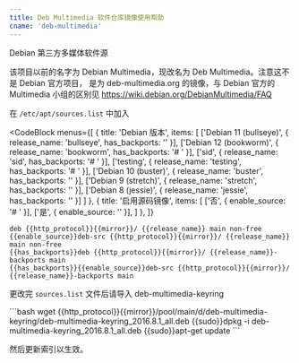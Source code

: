 ```yaml
---
title: Deb Multimedia 软件仓库镜像使用帮助
cname: 'deb-multimedia'
---
```


Debian 第三方多媒体软件源

该项目以前的名字为 Debian Multimedia，现改名为 Deb Multimedia。注意这不是 Debian 官方项目，
是为 deb-multimedia.org 的镜像，与 Debian 官方的 Multimedia 小组的区别见
https://wiki.debian.org/DebianMultimedia/FAQ

在 `/etc/apt/sources.list` 中加入

<CodeBlock
  menus={[
    {
      title: 'Debian 版本',
      items: [
        ['Debian 11 (bullseye)', { release_name: 'bullseye', has_backports: '' }],
        ['Debian 12 (bookworm)', { release_name: 'bookworm', has_backports: '# ' }],
        ['sid', { release_name: 'sid', has_backports: '# ' }],
        ['testing', { release_name: 'testing', has_backports: '# ' }],
        ['Debian 10 (buster)', { release_name: 'buster', has_backports: '' }],
        ['Debian 9 (stretch)', { release_name: 'stretch', has_backports: '' }],
        ['Debian 8 (jessie)', { release_name: 'jessie', has_backports: '' }]
      ]
    },
    {
      title: '启用源码镜像',
      items: [
        ['否', { enable_source: '# ' }],
        ['是', { enable_source: '' }],
      ]
    },
  ]}
>

```properties
deb {{http_protocol}}{{mirror}}/ {{release_name}} main non-free
{{enable_source}}deb-src {{http_protocol}}{{mirror}}/ {{release_name}} main non-free
{{has_backports}}deb {{http_protocol}}{{mirror}}/ {{release_name}}-backports main
{{has_backports}}{{enable_source}}deb-src {{http_protocol}}{{mirror}}/ {{release_name}}-backports main
```

</CodeBlock>

更改完 `sources.list` 文件后请导入 deb-multimedia-keyring

<CodeBlock>
```bash
wget {{http_protocol}}{{mirror}}/pool/main/d/deb-multimedia-keyring/deb-multimedia-keyring_2016.8.1_all.deb
{{sudo}}dpkg -i deb-multimedia-keyring_2016.8.1_all.deb
{{sudo}}apt-get update
```
</CodeBlock>

然后更新索引以生效。

